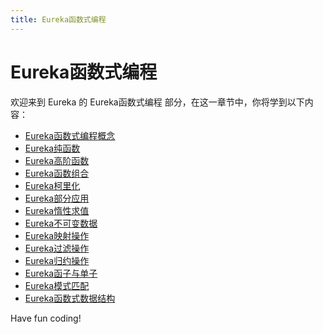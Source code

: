 ```yaml
---
title: Eureka函数式编程
---
```


# Eureka函数式编程

欢迎来到 Eureka 的 Eureka函数式编程 部分，在这一章节中，你将学到以下内容：

- [Eureka函数式编程概念](./0-eureka-functional-programming-concepts.mdx)
- [Eureka纯函数](./1-eureka-pure-function.mdx)
- [Eureka高阶函数](./2-eureka-high-order-functions.mdx)
- [Eureka函数组合](./3-eureka-function-combination.mdx)
- [Eureka柯里化](./4-eureka-currying.mdx)
- [Eureka部分应用](./5-eureka-partial-application.mdx)
- [Eureka惰性求值](./6-eureka-lazy-evaluation.mdx)
- [Eureka不可变数据](./7-eureka-immutable-data.mdx)
- [Eureka映射操作](./8-eureka-mapping-operation.mdx)
- [Eureka过滤操作](./9-eureka-filter-operation.mdx)
- [Eureka归约操作](./10-eureka-reduction-operation.mdx)
- [Eureka函子与单子](./11-eureka-functors-and-monads.mdx)
- [Eureka模式匹配](./12-eureka-pattern-matching.mdx)
- [Eureka函数式数据结构](./13-eureka-functional-data-structure.mdx)

Have fun coding!